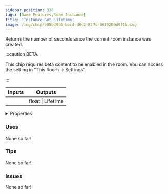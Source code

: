 ```yaml
---
sidebar_position: 330
tags: [Game Features,Room Instance]
title: 'Instance Get Lifetime'
image: /img/chip/e05bd0b5-bbcd-46d2-827c-063020bd9f1b.svg
---
```


Returns the number of seconds since the current room instance was created.

:::caution BETA

This chip requires beta content to be enabled in the room. You can access the setting in "This Room -> Settings".

:::

<IChip uuid="e05bd0b5-bbcd-46d2-827c-063020bd9f1b"/>

<table><thead><tr><th>Inputs</th><th>Outputs</th></tr></thead><tbody><tr><td /><td>float | Lifetime</td></tr></tbody></table>

<details>
  <summary>Properties</summary>
  <div>
    <div>
    <table>
      <tbody>
        <tr>
          <td>Is beta required?</td>
          <td>Yes</td>
        </tr>
        <tr>
          <td>Is chip a trolling risk?</td>
          <td>No</td>
        </tr>
        <tr>
          <td>Is chip a role assignment risk?</td>
          <td>No</td>
        </tr>
        <tr>
          <td>Chip UUID</td>
          <td>e05bd0b5-bbcd-46d2-827c-063020bd9f1b</td>
        </tr>
        <tr>
          <td>Room availability</td>
          <td>Available everywhere</td>
        </tr>
      </tbody>
    </table>
    </div>
  </div>
</details>

### Uses

None so far!

### Tips

None so far!

### Issues

None so far!